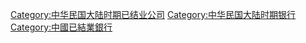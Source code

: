 [[Category:中华民国大陆时期已结业公司|Category:中华民国大陆时期已结业公司]]
[[Category:中华民国大陆时期银行|Category:中华民国大陆时期银行]]
[[Category:中國已結業銀行|Category:中國已結業銀行]]